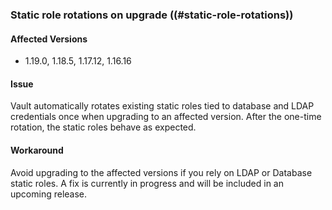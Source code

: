 ### Static role rotations on upgrade ((#static-role-rotations))

#### Affected Versions
- 1.19.0, 1.18.5, 1.17.12, 1.16.16

#### Issue
Vault automatically rotates existing static roles tied to database and LDAP
credentials once when upgrading to an affected version. After the one-time
rotation, the static roles behave as expected.

#### Workaround
Avoid upgrading to the affected versions if you rely on LDAP or Database static roles. A fix is currently 
in progress and will be included in an upcoming release.